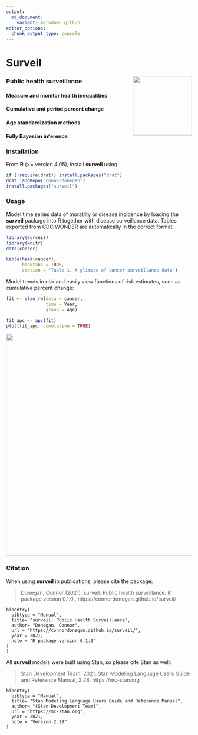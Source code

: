 ```yaml
---
output:
  md_document:
    variant: markdown_github
editor_options: 
  chunk_output_type: console
---
```


<!-- README.md is generated from README.Rmd. Please edit that file -->

# Surveil 

<img src="man/figures/logo.png" align="right" width="160" />

### Public health surveillance 

#### Measure and monitor health inequalities

#### Cumulative and period percent change

#### Age standardization methods

#### Fully Bayesian inference

### Installation

From **R** (>= version 4.05), install **surveil** using:

``` r
if (!require(drat)) install.packages("drat")
drat::addRepo("connordonegan")
install.packages("surveil")
```

### Usage

Model time series data of moratlity or disease incidence by loading the **surveil** package into R together with disease surveillance data. Tables exported from CDC WONDER are automatically in the correct format.

```r
library(surveil)
library(knitr)
data(cancer)

kable(head(cancer), 
      booktabs = TRUE,
      caption = "Table 1. A glimpse of cancer surveillance data")
```


Model trends in risk and easily view functions of risk estimates, such as cumulative percent change:

```r
fit <- stan_rw(data = cancer,
               time = Year,
               group = Age)

fit_apc <- apc(fit)
plot(fit_apc, cumulative = TRUE)
```

<img src="man/figures/cpc-plot.png" align="center" width="600" />

### Citation

When using **surveil** in publications, please cite the package:

> Donegan, Connor (2021). surveil: Public health surveillance. R package version 0.1.0., https://connordonegan.github.io/surveil/

```
bibentry(
  bibtype = "Manual",
  title= "surveil: Public Health Surveillance",
  author= "Donegan, Connor",
  url = "https://connordonegan.github.io/surveil/",
  year = 2021,
  note = "R package version 0.1.0"
)
)
```

All **surveil** models were built using Stan, so please cite Stan as well:

> Stan Development Team. 2021. Stan Modeling Language Users Guide and Reference Manual, 2.28. https://mc-stan.org
```
bibentry(
  bibtype = "Manual",
  title= "Stan Modeling Language Users Guide and Reference Manual",
  author= "{Stan Development Team}",
  url = "https://mc-stan.org",
  year = 2021,
  note = "Version 2.28"
)
```


